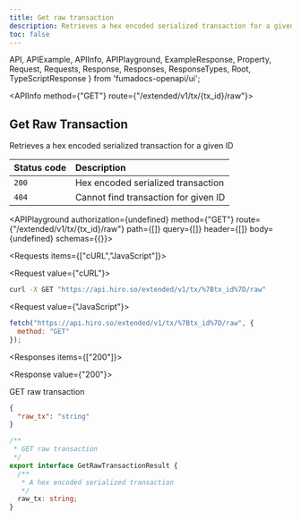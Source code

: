 ```yaml
---
title: Get raw transaction
description: Retrieves a hex encoded serialized transaction for a given ID.
toc: false
---
```


  API,
  APIExample,
  APIInfo,
  APIPlayground,
  ExampleResponse,
  Property,
  Request,
  Requests,
  Response,
  Responses,
  ResponseTypes,
  Root,
  TypeScriptResponse
} from 'fumadocs-openapi/ui';

<Root>

<API>

<APIInfo method={"GET"} route={"/extended/v1/tx/{tx_id}/raw"}>

## Get Raw Transaction

Retrieves a hex encoded serialized transaction for a given ID


| Status code | Description |
| :------ | :------ |
| `200` | Hex encoded serialized transaction |
| `404` | Cannot find transaction for given ID |

<APIPlayground authorization={undefined} method={"GET"} route={"/extended/v1/tx/{tx_id}/raw"} path={[]} query={[]} header={[]} body={undefined} schemas={{}}>

</APIPlayground>

</APIInfo>

<APIExample>

<Requests items={["cURL","JavaScript"]}>

<Request value={"cURL"}>

```bash
curl -X GET "https://api.hiro.so/extended/v1/tx/%7Btx_id%7D/raw"
```

</Request>

<Request value={"JavaScript"}>

```js
fetch("https://api.hiro.so/extended/v1/tx/%7Btx_id%7D/raw", {
  method: "GET"
});
```

</Request>

</Requests>

<Responses items={["200"]}>

<Response value={"200"}>

GET raw transaction

<ResponseTypes>

<ExampleResponse>

```json
{
  "raw_tx": "string"
}
```

</ExampleResponse>

<TypeScriptResponse>

```ts
/**
 * GET raw transaction
 */
export interface GetRawTransactionResult {
  /**
   * A hex encoded serialized transaction
   */
  raw_tx: string;
}
```

</TypeScriptResponse>

</ResponseTypes>

</Response>

</Responses>

</APIExample>

</API>

</Root>
